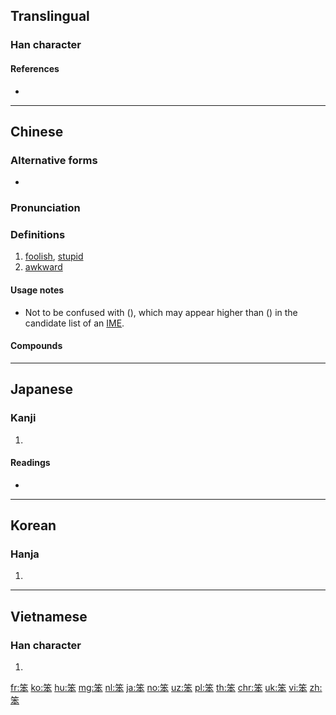 {{character info/new}}
{{also|苯}}
==Translingual==

===Han character===
{{Han char|rn=118|rad=竹|as=05|sn=11|four=88234|canj=HDM|ids=⿱⺮本}}

====References====
* {{Han ref|kx=0880.220|dkj=25939|dj=1308.160|hdz=52953.120|uh=7B28}}

----

==Chinese==
{{zh-forms}}

===Alternative forms===
* {{zh-l|体}}

===Pronunciation===
{{zh-pron
|m=bèn
|c=ban6
|h=pfs=
|md=
|mn=pūn
|w=
|mc=y
|oc=y
|cat=a
}}

===Definitions===
{{zh-hanzi}}

# [[foolish]], [[stupid]]
# [[awkward]]

====Usage notes====
* Not to be confused with {{zh-l|苯|benzene}} ({{lang|zh|艸本}}), which may appear higher than {{zh-l|笨}} ({{lang|zh|竹本}}) in the candidate list of an [[IME]].

====Compounds====
{{der3
|{{zh-l|笨蛋}}
|{{zh-l|笨豬跳}}
}}

----

==Japanese==

===Kanji===
{{ja-kanji|grade=|rs=竹05}}

# {{defn|lang=ja|sort=竹05}}

====Readings====
* {{ja-readings|on=[[ほん]] (hon)|kun=[[あらい]] (arai)|nanori=[[がさ]] (gasa)}}

----

==Korean==

===Hanja===
{{ko-hanja|hangeul=분|eumhun=|rv=bun|mr=pun|y=pun}}

# {{defn|lang=ko|sort=竹05}}

----

==Vietnamese==

===Han character===
{{vi-hantu|[[bổn]], [[bát]]|rs=竹05}}

# {{defn|lang=vi|sort=竹05}}

[[fr:笨]]
[[ko:笨]]
[[hu:笨]]
[[mg:笨]]
[[nl:笨]]
[[ja:笨]]
[[no:笨]]
[[uz:笨]]
[[pl:笨]]
[[th:笨]]
[[chr:笨]]
[[uk:笨]]
[[vi:笨]]
[[zh:笨]]